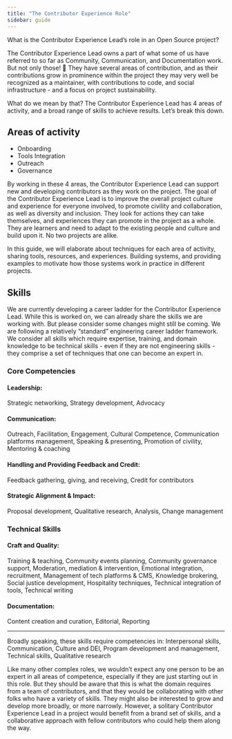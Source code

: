 ```yaml
---
title: "The Contributor Experience Role"
sidebar: guide
---
```


What is the Contributor Experience Lead’s role in an Open Source project?



The Contributor Experience Lead owns a part of what some of us have referred 
to so far as Community, Communication, and Documentation work. But not only 
those! 🤯 They have several areas of contribution, and as their contributions 
grow in prominence within the project they may very well be recognized as a 
maintainer, with contributions to code, and social infrastructure - and a 
focus on project sustainability. 



What do we mean by that? The Contributor Experience Lead has 4 areas of 
activity, and a broad range of skills to achieve results. Let’s break this 
down.



## Areas of activity

- Onboarding
- Tools Integration
- Outreach
- Governance


By working in these 4 areas, the Contributor Experience Lead can support new 
and developing contributors as they work on the project. The goal of the 
Contributor Experience Lead is to improve the overall project culture and 
experience for everyone involved, to promote civility and collaboration, as 
well as diversity and inclusion. They look for actions they can take 
themselves, and experiences they can promote in the project as a whole. They 
are learners and need to adapt to the existing people and culture and build 
upon it. No two projects are alike. 



In this guide, we will elaborate about techniques for each area of activity, 
sharing tools, resources, and experiences. Building systems, and providing 
examples to motivate how those systems work in practice in different projects.



## Skills



We are currently developing a career ladder for the Contributor Experience 
Lead. While this is worked on, we can already share the skills we are 
working with. But please consider some changes might still be coming. We are 
following a relatively “standard” engineering career ladder framework. We 
consider all skills which require expertise, training, and domain knowledge 
to be technical skills - even if they are not engineering skills - they 
comprise a set of techniques that one can become an expert in. 



### Core Competencies

#### Leadership: 

Strategic networking, Strategy development, Advocacy



#### Communication:

Outreach, Facilitation, Engagement, Cultural Competence, Communication 
platforms management, Speaking & presenting, Promotion of civility, 
Mentoring & coaching



#### Handling and Providing Feedback and Credit:

Feedback gathering, giving, and receiving, Credit for contributors



#### Strategic Alignment & Impact:

Proposal development, Qualitative research, Analysis, Change management



### Technical Skills

#### Craft and Quality:

Training & teaching, Community events planning, Community governance support,
Moderation, mediation & intervention, Emotional integration, recruitment, 
Management of tech platforms & CMS, Knowledge brokering, Social justice 
development, Hospitality techniques, Technical integration of tools, 
Technical writing



#### Documentation:

Content creation and curation, Editorial, Reporting

---



Broadly speaking, these skills require competencies in: 
Interpersonal skills, Communication, Culture and DEI, Program development 
and management, Technical skills, Qualitative research



Like many other complex roles, we wouldn’t expect any one person to be an 
expert in all areas of competence, especially if they are just starting out 
in this role. But they should be aware that this is what the domain requires 
from a team of contributors, and that they would be collaborating with other 
folks who have a variety of skills. They might also be interested to grow 
and develop more broadly, or more narrowly. However, a solitary Contributor 
Experience Lead in a project would benefit from a brand set of skills, and a 
collaborative approach with fellow contributors who could help them along 
the way.